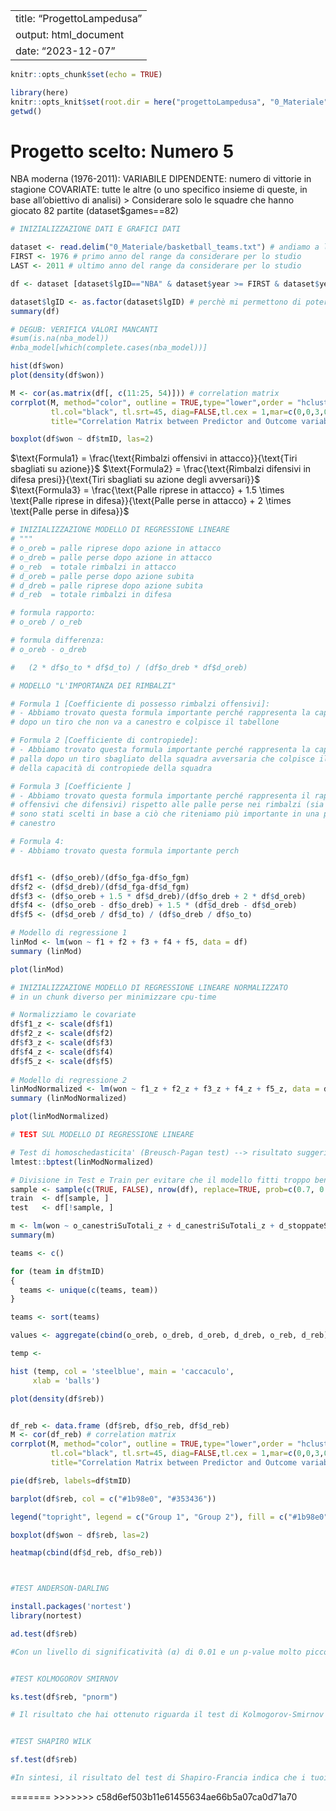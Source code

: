 
---
title: "ProgettoLampedusa"
output: html_document
date: "2023-12-07"
---

```r

knitr::opts_chunk$set(echo = TRUE)

library(here)
knitr::opts_knit$set(root.dir = here("progettoLampedusa", "0_Materiale"))
getwd()

```

# Progetto scelto: Numero 5

NBA moderna (1976-2011): VARIABILE DIPENDENTE: numero di vittorie in stagione
COVARIATE: tutte le altre (o uno specifico insieme di queste, in base all'obiettivo di analisi)
> Considerare solo le squadre che hanno giocato 82 partite (dataset$games==82)

```r

# INIZIALIZZAZIONE DATI E GRAFICI DATI

dataset <- read.delim("0_Materiale/basketball_teams.txt") # andiamo a leggere il database fornito
FIRST <- 1976 # primo anno del range da considerare per lo studio
LAST <- 2011 # ultimo anno del range da considerare per lo studio

df <- dataset [dataset$lgID=="NBA" & dataset$year >= FIRST & dataset$year <= LAST & dataset$games==82,]

dataset$lgID <- as.factor(dataset$lgID) # perchè mi permettono di poter generare variabili dummy
summary(df)

# DEGUB: VERIFICA VALORI MANCANTI
#sum(is.na(nba_model))
#nba_model[which(complete.cases(nba_model))]

hist(df$won)
plot(density(df$won))

M <- cor(as.matrix(df[, c(11:25, 54)])) # correlation matrix
corrplot(M, method="color", outline = TRUE,type="lower",order = "hclust",
         tl.col="black", tl.srt=45, diag=FALSE,tl.cex = 1,mar=c(0,0,3,0),
         title="Correlation Matrix between Predictor and Outcome variables")

boxplot(df$won ~ df$tmID, las=2)


```
$\text{Formula1} = \frac{\text{Rimbalzi offensivi in attacco}}{\text{Tiri sbagliati su azione}}$
$\text{Formula2} = \frac{\text{Rimbalzi difensivi in difesa presi}}{\text{Tiri sbagliati su azione degli avversari}}$
$\text{Formula3} = \frac{\text{Palle riprese in attacco} + 1.5 \times \text{Palle riprese in difesa}}{\text{Palle perse in attacco} + 2 \times \text{Palle perse in difesa}}$
```r

# INIZIALIZZAZIONE MODELLO DI REGRESSIONE LINEARE
# """
# o_oreb = palle riprese dopo azione in attacco
# o_dreb = palle perse dopo azione in attacco
# o_reb  = totale rimbalzi in attacco
# d_oreb = palle perse dopo azione subita
# d_dreb = palle riprese dopo azione subita
# d_reb  = totale rimbalzi in difesa

# formula rapporto:
# o_oreb / o_reb

# formula differenza:
# o_oreb - o_dreb

#   (2 * df$o_to * df$d_to) / (df$o_dreb * df$d_oreb)

# MODELLO "L'IMPORTANZA DEI RIMBALZI"

# Formula 1 [Coefficiente di possesso rimbalzi offensivi]:
# - Abbiamo trovato questa formula importante perché rappresenta la capacità della squadra di ripossesso della palla
# dopo un tiro che non va a canestro e colpisce il tabellone

# Formula 2 [Coefficiente di contropiede]:
# - Abbiamo trovato questa formula importante perché rappresenta la capacità della squadra di impossessarsi della 
# palla dopo un tiro sbagliato della squadra avversaria che colpisce il tabellone, che troviamo un buon stimatore
# della capacità di contropiede della squadra

# Formula 3 [Coefficiente ]
# - Abbiamo trovato questa formula importante perché rappresenta il rapporto tra le palle riprese nei rimbalzi (sia
# offensivi che difensivi) rispetto alle palle perse nei rimbalzi (sia offensivi che difensivi). I coefficienti
# sono stati scelti in base a ciò che riteniamo più importante in una partita, ossia la difesa del proprio
# canestro

# Formula 4:
# - Abbiamo trovato questa formula importante perch


df$f1 <- (df$o_oreb)/(df$o_fga-df$o_fgm)
df$f2 <- (df$d_dreb)/(df$d_fga-df$d_fgm)
df$f3 <- (df$o_oreb + 1.5 * df$d_dreb)/(df$o_dreb + 2 * df$d_oreb)
df$f4 <- (df$o_oreb - df$o_dreb) + 1.5 * (df$d_dreb - df$d_oreb)
df$f5 <- (df$d_oreb / df$d_to) / (df$o_dreb / df$o_to)

# Modello di regressione 1
linMod <- lm(won ~ f1 + f2 + f3 + f4 + f5, data = df)
summary (linMod)

plot(linMod)

```

```r

# INIZIALIZZAZIONE MODELLO DI REGRESSIONE LINEARE NORMALIZZATO
# in un chunk diverso per minimizzare cpu-time

# Normalizziamo le covariate
df$f1_z <- scale(df$f1)
df$f2_z <- scale(df$f2)
df$f3_z <- scale(df$f3)
df$f4_z <- scale(df$f4)
df$f5_z <- scale(df$f5)
  
# Modello di regressione 2
linModNormalized <- lm(won ~ f1_z + f2_z + f3_z + f4_z + f5_z, data = df)
summary (linModNormalized)

plot(linModNormalized)

```

```r

# TEST SUL MODELLO DI REGRESSIONE LINEARE

# Test di homoschedasticita' (Breusch-Pagan test) --> risultato suggerisce omoschedasiticita'
lmtest::bptest(linModNormalized)

# Divisione in Test e Train per evitare che il modello fitti troppo bene sui nostri dati
sample <- sample(c(TRUE, FALSE), nrow(df), replace=TRUE, prob=c(0.7, 0.3))
train  <- df[sample, ]
test   <- df[!sample, ]

m <- lm(won ~ o_canestriSuTotali_z + d_canestriSuTotali_z + d_stoppateSuTiri_z + o_rimbTiriSbagliati_z + d_rimbDef_z, data = train)
summary(m)

```


```r

teams <- c()

for (team in df$tmID)
{
  teams <- unique(c(teams, team))
}

teams <- sort(teams)

values <- aggregate(cbind(o_oreb, o_dreb, d_oreb, d_dreb, o_reb, d_reb) ~ tmID, data = df, FUN = sum)

temp <- 

hist (temp, col = 'steelblue', main = 'caccaculo',
     xlab = 'balls')

plot(density(df$reb))


df_reb <- data.frame (df$reb, df$o_reb, df$d_reb)
M <- cor(df_reb) # correlation matrix
corrplot(M, method="color", outline = TRUE,type="lower",order = "hclust",
         tl.col="black", tl.srt=45, diag=FALSE,tl.cex = 1,mar=c(0,0,3,0),
         title="Correlation Matrix between Predictor and Outcome variables")

pie(df$reb, labels=df$tmID)

barplot(df$reb, col = c("#1b98e0", "#353436"))

legend("topright", legend = c("Group 1", "Group 2"), fill = c("#1b98e0", "#353436"))

boxplot(df$won ~ df$reb, las=2)

heatmap(cbind(df$d_reb, df$o_reb))



#TEST ANDERSON-DARLING

install.packages('nortest')
library(nortest)

ad.test(df$reb)

#Con un livello di significatività (α) di 0.01 e un p-value molto piccolo (3.1e-09) ottenuto dal test di normalità di Anderson-Darling per i dati della variabile df$reb, puoi concludere che hai sufficiente evidenza statistica per respingere lipotesi nulla che i dati seguono una distribuzione normale.Con il tuo livello di significatività del 0.01 e il p-value molto piccolo (3.1e-09), il p-value è inferiore al livello di significatività, quindi respingeresti lipotesi nulla. Questo suggerisce che i dati nella variabile df$reb non seguono una distribuzione normale al livello di significatività del 0.01. In termini più pratici, hai abbastanza evidenza statistica per concludere che la variabile df$reb non segue una distribuzione normale basandoti sui risultati del test di Anderson-Darling.


#TEST KOLMOGOROV SMIRNOV

ks.test(df$reb, "pnorm")

# Il risultato che hai ottenuto riguarda il test di Kolmogorov-Smirnov a campione singolo sui dati contenuti nella variabile df$reb. Il test KS confronta la distribuzione empirica dei tuoi dati con una distribuzione teorica (spesso una distribuzione uniforme). In breve, il risultato suggerisce che i tuoi dati non seguono la distribuzione teorica presunta, e cè un elevata probabilità che la differenza osservata sia statisticamente significativa.


#TEST SHAPIRO WILK

sf.test(df$reb)

#In sintesi, il risultato del test di Shapiro-Francia indica che i tuoi dati nella variabile df$reb non seguono una distribuzione normale. Questo è supportato dal valore basso del p-value, il quale suggerisce che la differenza tra la distribuzione dei tuoi dati e una distribuzione normale è statisticamente significativa.

```



=======
>>>>>>> c58d6ef503b11e61455634ae66b5a07ca0d71a70
